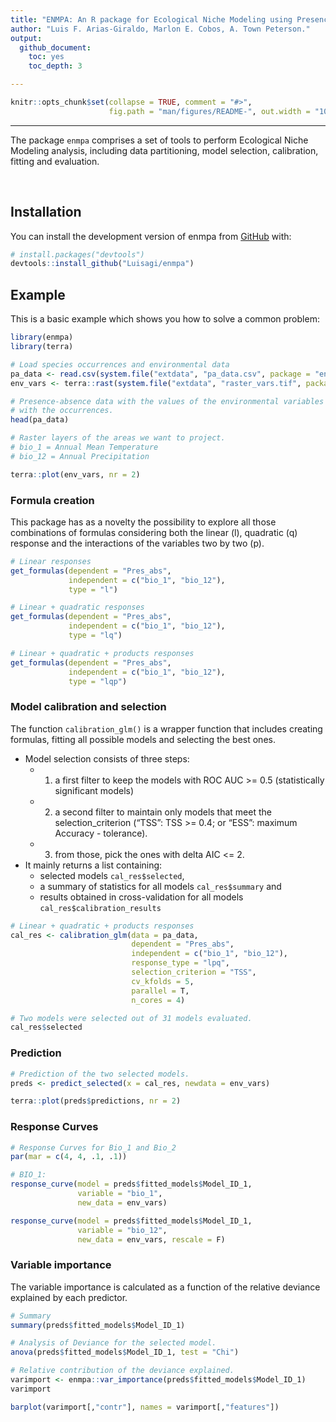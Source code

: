 ```yaml
---
title: "ENMPA: An R package for Ecological Niche Modeling using Presence-Absence Data"
author: "Luis F. Arias-Giraldo, Marlon E. Cobos, A. Town Peterson."
output: 
  github_document:
    toc: yes
    toc_depth: 3

---
```




<!-- README.md is generated from README.Rmd. Please edit that file -->

```r
knitr::opts_chunk$set(collapse = TRUE, comment = "#>", 
                      fig.path = "man/figures/README-", out.width = "100%")
```

<!-- badges: start -->
<!-- badges: end -->

<hr>

The package `enmpa` comprises a set of tools to perform Ecological Niche Modeling
analysis, including data partitioning, model selection, calibration, fitting and evaluation.

<br>

## Installation

You can install the development version of enmpa from [GitHub](https://github.com/) with:

``` r
# install.packages("devtools")
devtools::install_github("Luisagi/enmpa")
```

## Example

This is a basic example which shows you how to solve a common problem:

```r
library(enmpa)
library(terra)

# Load species occurrences and environmental data
pa_data <- read.csv(system.file("extdata", "pa_data.csv", package = "enmpa"))
env_vars <- terra::rast(system.file("extdata", "raster_vars.tif", package = "enmpa"))
```


```r
# Presence-absence data with the values of the environmental variables associated
# with the occurrences. 
head(pa_data)
```

```r
# Raster layers of the areas we want to project.
# bio_1 = Annual Mean Temperature
# bio_12 = Annual Precipitation

terra::plot(env_vars, nr = 2)
```


### Formula creation

This package has as a novelty the possibility to explore all those combinations
of formulas considering both the linear (l), quadratic (q) response and the interactions
of the variables two by two (p).


```r
# Linear responses
get_formulas(dependent = "Pres_abs",
             independent = c("bio_1", "bio_12"),
             type = "l")
```

```r
# Linear + quadratic responses
get_formulas(dependent = "Pres_abs",
             independent = c("bio_1", "bio_12"),
             type = "lq")
```

```r
# Linear + quadratic + products responses
get_formulas(dependent = "Pres_abs",
             independent = c("bio_1", "bio_12"),
             type = "lqp")
```


### Model calibration and selection

The function `calibration_glm()` is a wrapper function that includes creating
formulas, fitting all possible models and selecting the best ones. 
 
* Model selection consists of three steps:
  + 1) a first filter to keep the models with ROC AUC >= 0.5 (statistically significant models)
  + 2) a second filter to maintain only models that meet the selection_criterion ("TSS": TSS >= 0.4; or "ESS": maximum Accuracy - tolerance).
  + 3) from those, pick the ones with delta AIC <= 2.

* It mainly returns a list containing:
  + selected models `cal_res$selected`,
  + a summary of statistics for all models `cal_res$summary` and
  + results obtained in cross-validation for all models  `cal_res$calibration_results`

```r
# Linear + quadratic + products responses
cal_res <- calibration_glm(data = pa_data,
                           dependent = "Pres_abs",
                           independent = c("bio_1", "bio_12"),
                           response_type = "lpq",
                           selection_criterion = "TSS",
                           cv_kfolds = 5,
                           parallel = T,
                           n_cores = 4)
```

```r
# Two models were selected out of 31 models evaluated.
cal_res$selected
```

### Prediction


```r
# Prediction of the two selected models.
preds <- predict_selected(x = cal_res, newdata = env_vars)

terra::plot(preds$predictions, nr = 2)
```

### Response Curves

```r
# Response Curves for Bio_1 and Bio_2 
par(mar = c(4, 4, .1, .1))

# BIO_1: 
response_curve(model = preds$fitted_models$Model_ID_1,
               variable = "bio_1",
               new_data = env_vars)

response_curve(model = preds$fitted_models$Model_ID_1,
               variable = "bio_12",
               new_data = env_vars, rescale = F)
```


### Variable importance

The variable importance is calculated as a function of the relative deviance
explained by each predictor.

```r
# Summary
summary(preds$fitted_models$Model_ID_1)
```


```r
# Analysis of Deviance for the selected model.
anova(preds$fitted_models$Model_ID_1, test = "Chi")
```

```r
# Relative contribution of the deviance explained.
varimport <- enmpa::var_importance(preds$fitted_models$Model_ID_1)
varimport
```



```r
barplot(varimport[,"contr"], names = varimport[,"features"])
```
